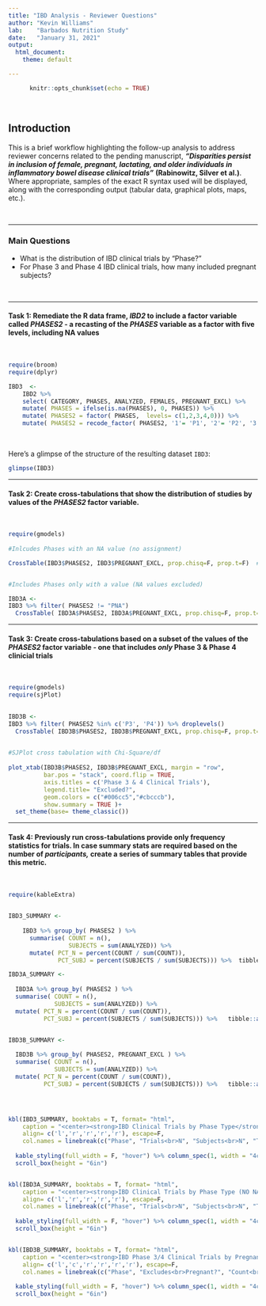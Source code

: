 ```yaml
---
title: "IBD Analysis - Reviewer Questions"
author: "Kevin Williams"
lab:    "Barbados Nutrition Study"
date:   "January 31, 2021"
output: 
  html_document:
    theme: default

---
```


```r
      knitr::opts_chunk$set(echo = TRUE)

```
  
<br>

## Introduction

This is a brief workflow highlighting the follow-up analysis to address reviewer concerns related to the pending manuscript, ***"Disparities persist in inclusion of female, pregnant, lactating, and older individuals in inflammatory bowel disease clinical trials "*** **(Rabinowitz, Silver et al.)**. Where appropriate, samples of the exact R syntax used will be displayed, along with the corresponding output (tabular data, graphical plots, maps, etc.).

<br>

***

### Main Questions

* What is the distribution of IBD clinical trials by "Phase?"
* For Phase 3 and Phase 4 IBD clinical trials, how many included pregnant subjects?

<br>

***

#### Task 1:  Remediate the R data frame, ***IBD2*** to include a factor variable called ***PHASES2*** - a recasting of the ***PHASES*** variable as a factor with five levels, including NA values

<br>


```r


require(broom)
require(dplyr)

IBD3  <-
    IBD2 %>% 
    select( CATEGORY, PHASES, ANALYZED, FEMALES, PREGNANT_EXCL) %>% 
    mutate( PHASES = ifelse(is.na(PHASES), 0, PHASES)) %>% 
    mutate( PHASES2 = factor( PHASES,  levels= c(1,2,3,4,0))) %>% 
    mutate( PHASES2 = recode_factor( PHASES2, '1'= 'P1', '2'= 'P2', '3' = 'P3', '4' = 'P4', '0' = 'PNA', .ordered = T) )


```
  

<br>

Here's a glimpse of the structure of the resulting dataset `IBD3`:
  
  
```r
  
glimpse(IBD3)

```


***

#### Task 2:  Create cross-tabulations that show the distribution of studies by values of the ***PHASES2*** factor variable.

<br>

```r

require(gmodels)
  
#Inlcudes Phases with an NA value (no assignment)

CrossTable(IBD3$PHASES2, IBD3$PREGNANT_EXCL, prop.chisq=F, prop.t=F)  #rows then/over columns


#Includes Phases only with a value (NA values excluded)

IBD3A <-
IBD3 %>% filter( PHASES2 != "PNA") 
  CrossTable( IBD3A$PHASES2, IBD3A$PREGNANT_EXCL, prop.chisq=F, prop.t=F)  #rows then/over columns


```


***

#### Task 3:  Create cross-tabulations based on a subset of the values of the ***PHASES2*** factor variable - one that includes *only* Phase 3 & Phase 4 clinicial trials

<br>

```r

require(gmodels)
require(sjPlot)
  

IBD3B <-
IBD3 %>% filter( PHASES2 %in% c('P3', 'P4')) %>% droplevels()
  CrossTable( IBD3B$PHASES2, IBD3B$PREGNANT_EXCL, prop.chisq=F, prop.t=F)  #rows then/over columns
  

#SJPlot cross tabulation with Chi-Square/df
  
plot_xtab(IBD3B$PHASES2, IBD3B$PREGNANT_EXCL, margin = "row", 
          bar.pos = "stack", coord.flip = TRUE, 
          axis.titles = c('Phase 3 & 4 Clinical Trials'), 
          legend.title= "Excluded?",
          geom.colors = c("#006cc5","#cbcccb"), 
          show.summary = TRUE )+ 
  set_theme(base= theme_classic())


```

***

#### Task 4:  Previously run cross-tabulations provide only frequency statistics for trials.  In case summary stats are required based on the number of *participants,* create a series of summary tables that provide this metric.

<br>

```r

require(kableExtra)
  

IBD3_SUMMARY <- 
  
    IBD3 %>% group_by( PHASES2 ) %>% 
      summarise( COUNT = n(),
                 SUBJECTS = sum(ANALYZED)) %>% 
      mutate( PCT_N = percent(COUNT / sum(COUNT)),
              PCT_SUBJ = percent(SUBJECTS / sum(SUBJECTS))) %>%  tibble::as_tibble()

IBD3A_SUMMARY <- 
  
  IBD3A %>% group_by( PHASES2 ) %>% 
  summarise( COUNT = n(),
             SUBJECTS = sum(ANALYZED)) %>% 
  mutate( PCT_N = percent(COUNT / sum(COUNT)),
          PCT_SUBJ = percent(SUBJECTS / sum(SUBJECTS))) %>%   tibble::as_tibble()


IBD3B_SUMMARY <- 
  
  IBD3B %>% group_by( PHASES2, PREGNANT_EXCL ) %>% 
  summarise( COUNT = n(),
             SUBJECTS = sum(ANALYZED)) %>% 
  mutate( PCT_N = percent(COUNT / sum(COUNT)),
          PCT_SUBJ = percent(SUBJECTS / sum(SUBJECTS))) %>%   tibble::as_tibble()




kbl(IBD3_SUMMARY, booktabs = T, format= "html", 
    caption = "<center><strong>IBD Clinical Trials by Phase Type</strong></center>",
    align= c('l','r','r','r','r'), escape=F, 
    col.names = linebreak(c("Phase", "Trials<br>N", "Subjects<br>N", "Trials<br>Pct", "Subjects<br>Pct"))) %>% 
  
  kable_styling(full_width = F, "hover") %>% column_spec(1, width = "4cm") %>%
  scroll_box(height = "6in")


kbl(IBD3A_SUMMARY, booktabs = T, format= "html", 
    caption = "<center><strong>IBD Clinical Trials by Phase Type (NO NA)</strong></center>",
    align= c('l','r','r','r','r'), escape=F, 
    col.names = linebreak(c("Phase", "Trials<br>N", "Subjects<br>N", "Trials<br>Pct", "Subjects<br>Pct"))) %>% 
  
  kable_styling(full_width = F, "hover") %>% column_spec(1, width = "4cm") %>%
  scroll_box(height = "6in")


kbl(IBD3B_SUMMARY, booktabs = T, format= "html", 
    caption = "<center><strong>IBD Phase 3/4 Clinical Trials by Pregnancy Status</strong></center>",
    align= c('l','c','r','r','r','r'), escape=F, 
    col.names = linebreak(c("Phase", "Excludes<br>Pregnant?", "Count<br>N", "Subjects<br>N", "Trials<br>Pct", "Subjects<br>Pct"))) %>% 
  
  kable_styling(full_width = F, "hover") %>% column_spec(1, width = "4cm") %>%
  scroll_box(height = "6in")


```